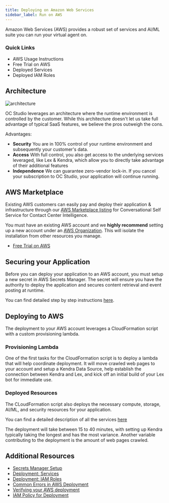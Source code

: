 ```yaml
---
title: Deploying on Amazon Web Services
sidebar_label: Run on AWS
---
```



Amazon Web Services (AWS) provides a robust set of services and AI/ML suite you can run your virtual agent on.

### Quick Links

- <Link to="/docs/infrastructure/aws/usage-instructions">AWS Usage Instructions</Link>
- <Link to="/docs/infrastructure/aws/free-trial">Free Trial on AWS</Link>
- <Link to="/docs/infrastructure/aws/description-of-services">Deployed Services</Link>
- <Link to="/docs/infrastructure/aws/iam-roles">Deployed IAM Roles</Link>

## Architecture

<div style={{textAlign: 'center'}}>

![architecture](../../static/img/infrastructure/aws-architecture.svg)

</div>

OC Studio leverages an architecture where the runtime environment is controlled by the customer. While this architecture doesn't let us take full advantage of typical SaaS features, we believe the pros outweigh the cons.

Advantages:

- **Security** You are in 100% control of your runtime environment and subsequently your customer's data.
- **Access** With full control, you also get access to the underlying services leveraged, like Lex & Kendra, which allow you to directly take advantage of their additional features
- **Independence** We can guarantee zero-vendor lock-in. If you cancel your subscription to OC Studio, your application will continue running.

## AWS Marketplace

Existing AWS customers can easily pay and deploy their application & infrastructure through our [AWS Marketplace listing](https://aws.amazon.com/marketplace/pp/B08N39KTFR) for Conversational Self Service for Contact Center Intelligence.

You must have an existing AWS account and we **highly recommend** setting up a new account under an [AWS Organization](https://aws.amazon.com/organizations/). This will isolate the installation from other resources you manage.

- [Free Trial on AWS](aws/free-trial)

## Securing your Application

Before you can deploy your application to an AWS account, you must setup a new secret in AWS Secrets Manager. The secret will ensure you have the authority to deploy the application and secures content retrieval and event posting at runtime.

You can find detailed step by step instructions [here](aws/secrets-manager-setup).

## Deploying to AWS

The deployment to your AWS account leverages a CloudFormation script with a custom provisioning lambda.

### Provisioning Lambda

One of the first tasks for the CloudFormation script is to deploy a lambda that will help coordinate deployment. It will move crawled web pages to your account and setup a Kendra Data Source, help establish the connection between Kendra and Lex, and kick off an initial build of your Lex bot for immediate use.

### Deployed Resources

The CLoudFormation script also deploys the necessary compute, storage, AI/ML, and security resources for your application.

You can find a detailed description of all the services [here](aws/description-of-services)

The deployment will take between 15 to 40 minutes, with setting up Kendra typically taking the longest and has the most variance. Another variable contributing to the deployment is the amount of web pages crawled.

## Additional Resources

- [Secrets Manager Setup](aws/secrets-manager-setup)
- [Deployment: Services](aws/description-of-services)
- [Deployment: IAM Roles](aws/iam-roles)
- [Common Errors in AWS Deployment](aws/common-errors-in-stack-deployment)
- [Verifying your AWS deployment](aws/verify-deployment)
- [IAM Policy for Deployment](aws/iam-policy-for-deployment)
